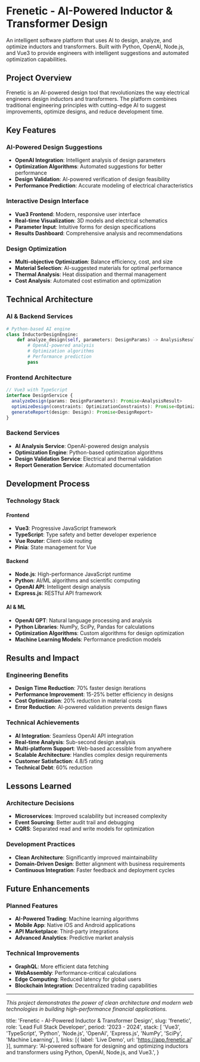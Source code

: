 # Frenetic - AI-Powered Inductor & Transformer Design

An intelligent software platform that uses AI to design, analyze, and optimize inductors and transformers. Built with Python, OpenAI, Node.js, and Vue3 to provide engineers with intelligent suggestions and automated optimization capabilities.

## Project Overview

Frenetic is an AI-powered design tool that revolutionizes the way electrical engineers design inductors and transformers. The platform combines traditional engineering principles with cutting-edge AI to suggest improvements, optimize designs, and reduce development time.

## Key Features

### AI-Powered Design Suggestions

- **OpenAI Integration**: Intelligent analysis of design parameters
- **Optimization Algorithms**: Automated suggestions for better performance
- **Design Validation**: AI-powered verification of design feasibility
- **Performance Prediction**: Accurate modeling of electrical characteristics

### Interactive Design Interface

- **Vue3 Frontend**: Modern, responsive user interface
- **Real-time Visualization**: 3D models and electrical schematics
- **Parameter Input**: Intuitive forms for design specifications
- **Results Dashboard**: Comprehensive analysis and recommendations

### Design Optimization

- **Multi-objective Optimization**: Balance efficiency, cost, and size
- **Material Selection**: AI-suggested materials for optimal performance
- **Thermal Analysis**: Heat dissipation and thermal management
- **Cost Analysis**: Automated cost estimation and optimization

## Technical Architecture

### AI & Backend Services

```python
# Python-based AI engine
class InductorDesignEngine:
    def analyze_design(self, parameters: DesignParams) -> AnalysisResult:
        # OpenAI-powered analysis
        # Optimization algorithms
        # Performance prediction
        pass
```

### Frontend Architecture

```typescript
// Vue3 with TypeScript
interface DesignService {
  analyzeDesign(params: DesignParameters): Promise<AnalysisResult>
  optimizeDesign(constraints: OptimizationConstraints): Promise<OptimizedDesign>
  generateReport(design: Design): Promise<DesignReport>
}
```

### Backend Services

- **AI Analysis Service**: OpenAI-powered design analysis
- **Optimization Engine**: Python-based optimization algorithms
- **Design Validation Service**: Electrical and thermal validation
- **Report Generation Service**: Automated documentation

## Development Process

### Technology Stack

#### Frontend

- **Vue3**: Progressive JavaScript framework
- **TypeScript**: Type safety and better developer experience
- **Vue Router**: Client-side routing
- **Pinia**: State management for Vue

#### Backend

- **Node.js**: High-performance JavaScript runtime
- **Python**: AI/ML algorithms and scientific computing
- **OpenAI API**: Intelligent design analysis
- **Express.js**: RESTful API framework

#### AI & ML

- **OpenAI GPT**: Natural language processing and analysis
- **Python Libraries**: NumPy, SciPy, Pandas for calculations
- **Optimization Algorithms**: Custom algorithms for design optimization
- **Machine Learning Models**: Performance prediction models

## Results and Impact

### Engineering Benefits

- **Design Time Reduction**: 70% faster design iterations
- **Performance Improvement**: 15-25% better efficiency in designs
- **Cost Optimization**: 20% reduction in material costs
- **Error Reduction**: AI-powered validation prevents design flaws

### Technical Achievements

- **AI Integration**: Seamless OpenAI API integration
- **Real-time Analysis**: Sub-second design analysis
- **Multi-platform Support**: Web-based accessible from anywhere
- **Scalable Architecture**: Handles complex design requirements
- **Customer Satisfaction**: 4.8/5 rating
- **Technical Debt**: 60% reduction

## Lessons Learned

### Architecture Decisions

- **Microservices**: Improved scalability but increased complexity
- **Event Sourcing**: Better audit trail and debugging
- **CQRS**: Separated read and write models for optimization

### Development Practices

- **Clean Architecture**: Significantly improved maintainability
- **Domain-Driven Design**: Better alignment with business requirements
- **Continuous Integration**: Faster feedback and deployment cycles

## Future Enhancements

### Planned Features

- **AI-Powered Trading**: Machine learning algorithms
- **Mobile App**: Native iOS and Android applications
- **API Marketplace**: Third-party integrations
- **Advanced Analytics**: Predictive market analysis

### Technical Improvements

- **GraphQL**: More efficient data fetching
- **WebAssembly**: Performance-critical calculations
- **Edge Computing**: Reduced latency for global users
- **Blockchain Integration**: Decentralized trading capabilities

---

_This project demonstrates the power of clean architecture and modern web technologies in building high-performance financial applications._

  title: 'Frenetic - AI-Powered Inductor & Transformer Design',
  slug: 'frenetic',
  role: 'Lead Full Stack Developer',
  period: '2023 - 2024',
  stack: [
    'Vue3',
    'TypeScript',
    'Python',
    'Node.js',
    'OpenAI',
    'Express.js',
    'NumPy',
    'SciPy',
    'Machine Learning',
  ],
  links: [{ label: 'Live Demo', url: 'https://app.frenetic.ai' }],
  summary:
    'AI-powered software for designing and optimizing inductors and transformers using Python, OpenAI, Node.js, and Vue3.',
}
